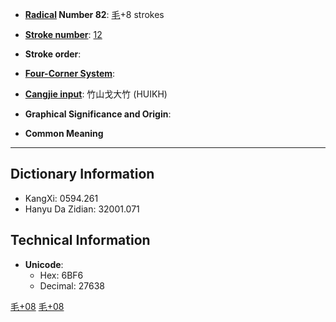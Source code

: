 * '''[[Wiktionary:Chinese radical index| Radical]] Number 82''': [[Wiktionary:Chinese radical index 毛|毛]]+8 strokes

* '''[[Wiktionary:Chinese total strokes index|Stroke number]]''': [[Wiktionary:Chinese total strokes index 12|12]]

* '''Stroke order''': 

* '''[[Wiktionary:Chinese four corner index|Four-Corner System]]''': 

* '''[[Wiktionary:Chinese Cangjie index|Cangjie input]]''': 竹山戈大竹 (HUIKH)

* '''Graphical Significance and Origin''': 

* '''Common Meaning'''

----

== Dictionary Information ==

* KangXi: 0594.261
* Hanyu Da Zidian: 32001.071

== Technical Information ==

* '''Unicode''':
** Hex: 6BF6
** Decimal: 27638

[[Category:CJKV Character articles lacking a common meaning|毛+08]]
[[Category:CJKV Character articles lacking all romanizations|毛+08]]